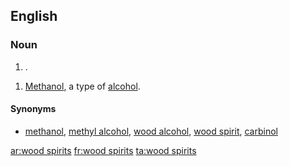 ==English==

===Noun===
{{head|en|noun plural form}}

# {{plural of|wood spirit|nodot=1|lang=en}}.

{{en-plural noun}}

# {{lb|en|plurale tantum}} [[methanol|Methanol]], a type of [[alcohol]].

====Synonyms====
* {{sense|alcohol}} [[methanol]], [[methyl alcohol]], [[wood alcohol]], [[wood spirit]], [[carbinol]]

[[ar:wood spirits]]
[[fr:wood spirits]]
[[ta:wood spirits]]